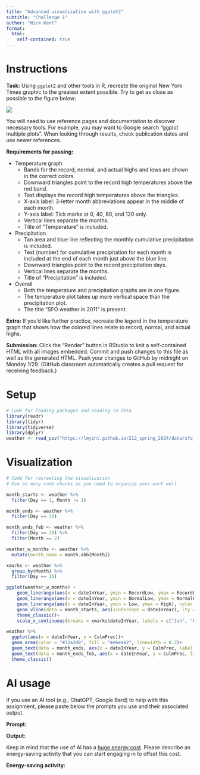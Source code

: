 ```yaml
---
title: "Advanced visualization with ggplot2"
subtitle: "Challenge 1"
author: "Nick Kent"
format: 
  html:
    self-contained: true
---
```


# Instructions

**Task:** Using `ggplot2` and other tools in R, recreate the original New York Times graphic to the greatest extent possible. Try to get as close as possible to the figure below:

![](https://lmyint.github.io/212_spring_2024/images/hw1_goal.png){width=600, fig-align="center"}

You will need to use reference pages and documentation to discover necessary tools. For example, you may want to Google search "ggplot multiple plots". When looking through results, check publication dates and use newer references.

**Requirements for passing:**

- Temperature graph
    - Bands for the record, normal, and actual highs and lows are shown in the correct colors.
    - Downward triangles point to the record high temperatures above the red band.
    - Text displays the record high temperatures above the triangles.
    - X-axis label: 3-letter month abbreviations appear in the middle of each month.
    - Y-axis label: Tick marks at 0, 40, 80, and 120 only.
    - Vertical lines separate the months.
    - Title of "Temperature" is included.
- Precipitation
    - Tan area and blue line reflecting the monthly cumulative precipitation is included.
    - Text (number) for cumulative precipitation for each month is included at the end of each month just above the blue line.
    - Downward triangles point to the record precipitation days.
    - Vertical lines separate the months.
    - Title of "Precipitation" is included.
- Overall
    - Both the temperature and precipitation graphs are in one figure.
    - The temperature plot takes up more vertical space than the precipitation plot.
    - The title "SFO weather in 2011" is present.

**Extra:** If you'd like further practice, recreate the legend in the temperature graph that shows how the colored lines relate to record, normal, and actual highs.

**Submission:** Click the "Render" button in RStudio to knit a self-contained HTML with all images embedded. Commit and push changes to this file as well as the generated HTML. Push your changes to GitHub by midnight on Monday 1/29. (GitHub classroom automatically creates a pull request for receiving feedback.)



# Setup

```r
# Code for loading packages and reading in data
library(readr)
library(tidyr)
library(tidyverse)
library(dplyr)
weather <- read_csv("https://lmyint.github.io/212_spring_2024/data/sfo_weather.csv")
```

# Visualization

```r
# Code for recreating the visualization
# Use as many code chunks as you need to organize your work well

month_starts <- weather %>% 
  filter(Day == 1, Month != 1)

month_ends <- weather %>% 
  filter(Day == 30)

month_ends_feb <- weather %>% 
  filter(Day == 28) %>% 
  filter(Month == 2)

weather_w_months <- weather %>% 
  mutate(month_name = month.abb[Month])

xmarks <- weather %>% 
  group_by(Month) %>% 
  filter(Day == 15)
```

```r
ggplot(weather_w_months) +
    geom_linerange(aes(x = dateInYear, ymin = RecordLow, ymax = RecordHigh), color = "#ecebe3", linewidth = 1.5) +
    geom_linerange(aes(x = dateInYear, ymin = NormalLow, ymax = NormalHigh), color = "#C8B8BA", linewidth = 1.5) +
    geom_linerange(aes(x = dateInYear, ymin = Low, ymax = High), color = "#A90248", linewidth = 1.5) +
    geom_vline(data = month_starts, aes(xintercept = dateInYear), lty = "dashed", color = "#b2b2b2", linewidth = 0.3)+
    theme_classic()+
    scale_x_continuous(breaks = xmarks$dateInYear, labels = c("Jan", "Feb", "Mar", "Apr", "May", "Jun", "Jul", "Aug", "Sep", "Oct", "Nov", "Dec"))
```

```r
weather %>% 
  ggplot(aes(x = dateInYear, y = CulmPrec))+
  geom_area(color = "#32a3d8", fill = "#ebeae2", linewidth = 0.2)+
  geom_text(data = month_ends, aes(x = dateInYear, y = CulmPrec, label = CulmPrec), size = 3)+
  geom_text(data = month_ends_feb, aes(x = dateInYear, y = CulmPrec, label = CulmPrec), size = 3)+
  theme_classic()
```

# AI usage

If you use an AI tool (e.g., ChatGPT, Google Bard) to help with this assignment, please paste below the prompts you use and their associated output.

**Prompt:**

**Output:**

Keep in mind that the use of AI has a [huge energy cost](https://lmyint.github.io/212_spring_2024/syllabus.html#artificial-intelligence-ai-use). Please describe an energy-saving activity that you can start engaging in to offset this cost.

**Energy-saving activity:** 
